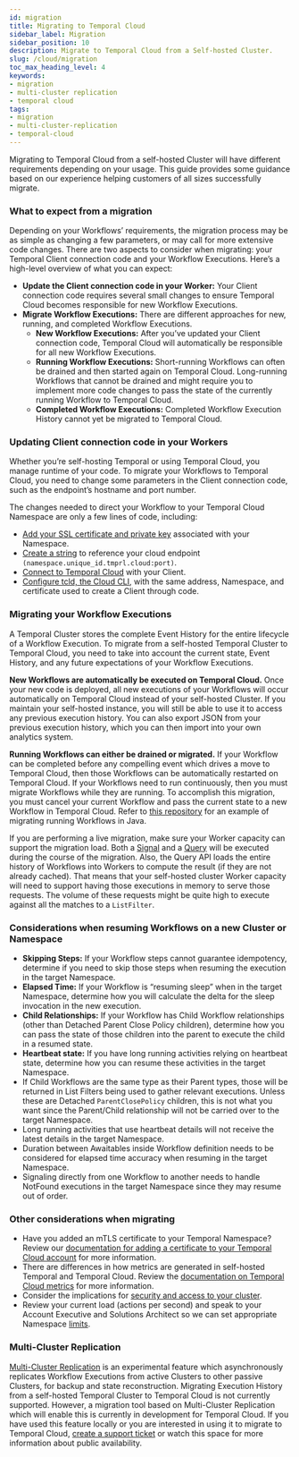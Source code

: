 ```yaml
---
id: migration
title: Migrating to Temporal Cloud
sidebar_label: Migration
sidebar_position: 10
description: Migrate to Temporal Cloud from a Self-hosted Cluster.
slug: /cloud/migration
toc_max_heading_level: 4
keywords:
- migration
- multi-cluster replication
- temporal cloud
tags:
- migration
- multi-cluster-replication
- temporal-cloud
---
```


<!-- THIS FILE IS GENERATED. DO NOT EDIT THIS FILE DIRECTLY -->

Migrating to Temporal Cloud from a self-hosted Cluster will have different requirements depending on your usage.
This guide provides some guidance based on our experience helping customers of all sizes successfully migrate.

### What to expect from a migration

Depending on your Workflows’ requirements, the migration process may be as simple as changing a few parameters, or may call for more extensive code changes.
There are two aspects to consider when migrating: your Temporal Client connection code and your Workflow Executions.
Here’s a high-level overview of what you can expect:

- **Update the Client connection code in your Worker:** Your Client connection code requires several small changes to ensure Temporal Cloud becomes responsible for new Workflow Executions.
- **Migrate Workflow Executions:** There are different approaches for new, running, and completed Workflow Executions.
  - **New Workflow Executions:** After you’ve updated your Client connection code, Temporal Cloud will automatically be responsible for all new Workflow Executions.
  - **Running Workflow Executions:** Short-running Workflows can often be drained and then started again on Temporal Cloud. Long-running Workflows that cannot be drained and might require you to implement more code changes to pass the state of the currently running Workflow to Temporal Cloud.
  - **Completed Workflow Executions:** Completed Workflow Execution History cannot yet be migrated to Temporal Cloud. 

### Updating Client connection code in your Workers

Whether you’re self-hosting Temporal or using Temporal Cloud, you manage runtime of your code.
To migrate your Workflows to Temporal Cloud, you need to change some parameters in the Client connection code, such as the endpoint’s hostname and port number.

The changes needed to direct your Workflow to your Temporal Cloud
Namespace are only a few lines of code, including:

- [Add your SSL certificate and private key](/cloud/saml) associated with your Namespace.
- [Create a string](/cloud/namespaces) to reference your cloud endpoint `(namespace.unique_id.tmprl.cloud:port)`.
- [Connect to Temporal Cloud](/cloud/get-started) with your Client.
- [Configure tcld, the Cloud CLI](/cloud/tcld), with the same address, Namespace, and
  certificate used to create a Client through code.

### Migrating your Workflow Executions

A Temporal Cluster stores the complete Event History for the entire lifecycle of a
Workflow Execution.
To migrate from a self-hosted Temporal Cluster to Temporal Cloud, you need to take into account the current state, Event History, and any future expectations of your Workflow Executions.

**New Workflows are automatically be executed on Temporal Cloud.**
Once your new code is deployed, all new executions of your Workflows will occur automatically on Temporal Cloud instead of your self-hosted Cluster.
If you maintain your self-hosted instance, you will still be able to use it to access any previous execution history.
You can also export JSON from your previous execution history, which you can then import into your own analytics system.

**Running Workflows can either be drained or migrated.**
If your Workflow can be completed before any compelling event which drives a move to Temporal Cloud, then
those Workflows can be automatically restarted on Temporal Cloud.
If your Workflows need to run continuously, then you must migrate Workflows while they are running.
To accomplish this migration, you must cancel your current Workflow and pass the current state to a new Workflow in Temporal Cloud.
Refer to [this repository](https://github.com/temporalio/migration-example/blob/main/src/main/java/io/temporal/migration/example/README.md) for an example of migrating running Workflows in Java.

If you are performing a live migration, make sure your Worker capacity can support the migration load.
Both a [Signal](/workflows#signal) and a [Query](/workflows#query) will be executed during the course of the migration.
Also, the Query API loads the entire history of Workflows into Workers to compute the result (if they are not already cached).
That means that your self-hosted cluster Worker capacity will need to support having those executions in memory to serve those requests.
The volume of these requests might be quite high to execute against all the matches to a `ListFilter`.

### Considerations when resuming Workflows on a new Cluster or Namespace

- **Skipping Steps:** If your Workflow steps cannot guarantee idempotency, determine if you need to skip those steps when resuming the execution in the target Namespace.
- **Elapsed Time:** If your Workflow is “resuming sleep” when in the target Namespace, determine how you will calculate the delta for the sleep invocation in the new execution.
- **Child Relationships:** If your Workflow has Child Workflow relationships (other than Detached Parent Close Policy children), determine how you can pass the state of those children into the parent to execute the child in a resumed state.
- **Heartbeat state:** If you have long running activities relying on heartbeat state, determine how you can resume these activities in the target Namespace.
- If Child Workflows are the same type as their Parent types, those will be returned in List Filters being used to gather relevant executions. Unless these are Detached `ParentClosePolicy` children, this is not what you want since the Parent/Child relationship will not be carried over to the target Namespace.
- Long running activities that use heartbeat details will not receive the latest details in the target Namespace.
- Duration between Awaitables inside Workflow definition needs to be considered for elapsed time accuracy when resuming in the target Namespace.
- Signaling directly from one Workflow to another needs to handle NotFound executions in the target Namespace since they may resume out of order.

### Other considerations when migrating

- Have you added an mTLS certificate to your Temporal Namespace? Review our [documentation for adding a certificate to your Temporal Cloud account](/cloud/certificates) for more information.
- There are differences in how metrics are generated in self-hosted Temporal and Temporal Cloud. Review the [documentation on Temporal Cloud metrics](/cloud/metrics) for more information.
- Consider the implications for [security and access to your cluster](/cloud/security).
- Review your current load (actions per second) and speak to your Account Executive and Solutions Architect so we can set appropriate Namespace [limits](/cloud/limits).

### Multi-Cluster Replication

[Multi-Cluster Replication](/self-hosted-guide/multi-cluster-replication) is an experimental feature which asynchronously replicates Workflow Executions from active Clusters to other passive Clusters, for backup and state reconstruction.
Migrating Execution History from a self-hosted Temporal Cluster to Temporal Cloud is not currently supported.
However, a migration tool based on Multi-Cluster Replication which will enable this is currently in development for Temporal Cloud.
If you have used this feature locally or you are interested in using it to migrate to Temporal Cloud, [create a support ticket](https://docs.temporal.io/cloud/support) or watch this space for more information about public availability.

